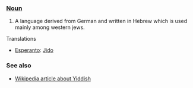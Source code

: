 ===[[Noun]]===
#A language derived from German and written in Hebrew which is used mainly among western jews.

Translations

*[[Esperanto]]: [[Jido]]



===See also===

*[[w:Yiddish|Wikipedia article about Yiddish]]